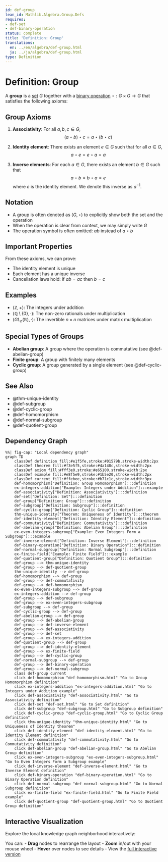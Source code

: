 ```yaml
---
id: def-group
lean_id: Mathlib.Algebra.Group.Defs
requires:
- def-set
- def-binary-operation
status: complete
title: 'Definition: Group'
translations:
  en: ../en/algebra/def-group.html
  ja: ../ja/algebra/def-group.html
type: Definition
---
```


# Definition: Group {#def-group}

A **group** is a [set](../logic-set-theory/def-set.qmd) $G$ together with a [binary operation](def-binary-operation.qmd) $\star: G \times G \to G$ that satisfies the following axioms:

## Group Axioms

1. **Associativity**: For all $a, b, c \in G$,
   $$(a \star b) \star c = a \star (b \star c)$$

2. **Identity element**: There exists an element $e \in G$ such that for all $a \in G$,
   $$a \star e = e \star a = a$$

3. **Inverse elements**: For each $a \in G$, there exists an element $b \in G$ such that
   $$a \star b = b \star a = e$$
   where $e$ is the identity element. We denote this inverse as $a^{-1}$.

## Notation

- A group is often denoted as $(G, \star)$ to explicitly show both the set and the operation
- When the operation is clear from context, we may simply write $G$
- The operation symbol is often omitted: $ab$ instead of $a \star b$

## Important Properties

From these axioms, we can prove:

- The identity element is unique
- Each element has a unique inverse
- Cancellation laws hold: if $ab = ac$ then $b = c$

## Examples

- $(\mathbb{Z}, +)$: The integers under addition
- $(\mathbb{Q} \setminus \{0\}, \cdot)$: The non-zero rationals under multiplication
- $(GL_n(\mathbb{R}), \cdot)$: The invertible $n \times n$ matrices under matrix multiplication

## Special Types of Groups

- **Abelian group**: A group where the operation is commutative (see @def-abelian-group)
- **Finite group**: A group with finitely many elements
- **Cyclic group**: A group generated by a single element (see @def-cyclic-group)

## See Also

- @thm-unique-identity
- @def-subgroup
- @def-cyclic-group
- @def-homomorphism
- @def-normal-subgroup
- @def-quotient-group

## Dependency Graph

```mermaid
%%| fig-cap: "Local dependency graph"
graph TD
    classDef definition fill:#e1f5fe,stroke:#01579b,stroke-width:2px
    classDef theorem fill:#f3e5f5,stroke:#4a148c,stroke-width:2px
    classDef axiom fill:#fff3e0,stroke:#e65100,stroke-width:2px
    classDef example fill:#e8f5e9,stroke:#1b5e20,stroke-width:2px
    classDef current fill:#ffebee,stroke:#b71c1c,stroke-width:3px
    def-homomorphism["Definition: Group Homomorphism"]:::definition
    ex-integers-addition["Example: Integers under Addition"]:::example
    def-associativity["Definition: Associativity"]:::definition
    def-set["Definition: Set"]:::definition
    def-group["Definition: Group"]:::definition
    def-subgroup["Definition: Subgroup"]:::definition
    def-cyclic-group["Definition: Cyclic Group"]:::definition
    thm-unique-identity["Theorem: Uniqueness of Identity"]:::theorem
    def-identity-element["Definition: Identity Element"]:::definition
    def-commutativity["Definition: Commutativity"]:::definition
    def-abelian-group["Definition: Abelian Group"]:::definition
    ex-even-integers-subgroup["Example: Even Integers Form a Subgroup"]:::example
    def-inverse-element["Definition: Inverse Element"]:::definition
    def-binary-operation["Definition: Binary Operation"]:::definition
    def-normal-subgroup["Definition: Normal Subgroup"]:::definition
    ex-finite-field["Example: Finite Field"]:::example
    def-quotient-group["Definition: Quotient Group"]:::definition
    def-group --> thm-unique-identity
    def-group --> def-quotient-group
    thm-unique-identity --> def-group
    def-homomorphism --> def-group
    def-group --> def-commutativity
    def-group --> def-homomorphism
    ex-even-integers-subgroup --> def-group
    ex-integers-addition --> def-group
    def-group --> def-subgroup
    def-group --> ex-even-integers-subgroup
    def-subgroup --> def-group
    def-cyclic-group --> def-group
    def-abelian-group --> def-group
    def-group --> def-abelian-group
    def-group --> def-inverse-element
    def-group --> def-associativity
    def-group --> def-set
    def-group --> ex-integers-addition
    def-quotient-group --> def-group
    def-group --> def-identity-element
    def-group --> ex-finite-field
    def-group --> def-cyclic-group
    def-normal-subgroup --> def-group
    def-group --> def-binary-operation
    def-group --> def-normal-subgroup
    class def-group current
    click def-homomorphism "def-homomorphism.html" "Go to Group Homomorphism definition"
    click ex-integers-addition "ex-integers-addition.html" "Go to Integers under Addition example"
    click def-associativity "def-associativity.html" "Go to Associativity definition"
    click def-set "def-set.html" "Go to Set definition"
    click def-subgroup "def-subgroup.html" "Go to Subgroup definition"
    click def-cyclic-group "def-cyclic-group.html" "Go to Cyclic Group definition"
    click thm-unique-identity "thm-unique-identity.html" "Go to Uniqueness of Identity theorem"
    click def-identity-element "def-identity-element.html" "Go to Identity Element definition"
    click def-commutativity "def-commutativity.html" "Go to Commutativity definition"
    click def-abelian-group "def-abelian-group.html" "Go to Abelian Group definition"
    click ex-even-integers-subgroup "ex-even-integers-subgroup.html" "Go to Even Integers Form a Subgroup example"
    click def-inverse-element "def-inverse-element.html" "Go to Inverse Element definition"
    click def-binary-operation "def-binary-operation.html" "Go to Binary Operation definition"
    click def-normal-subgroup "def-normal-subgroup.html" "Go to Normal Subgroup definition"
    click ex-finite-field "ex-finite-field.html" "Go to Finite Field example"
    click def-quotient-group "def-quotient-group.html" "Go to Quotient Group definition"
```

## Interactive Visualization

Explore the local knowledge graph neighborhood interactively:

::: {.graph-viz data-id="def-group" data-width="700" data-height="500"}
:::

You can:
- **Drag** nodes to rearrange the layout
- **Zoom** in/out with your mouse wheel
- **Hover** over nodes to see details
- View the [full interactive version](../../output/interactive/def-group.html){target="_blank"}
